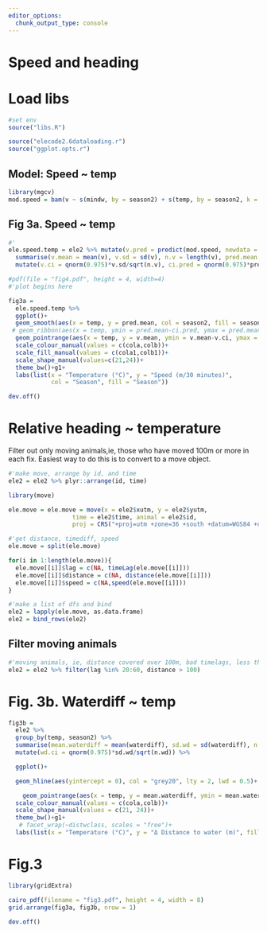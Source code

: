 ```yaml
---
editor_options:
  chunk_output_type: console
---
```


# Speed and heading

# Load libs

```r
#set env
source("libs.R")
```

```r
source("elecode2.6dataloading.r")
source("ggplot.opts.r")
```

## Model: Speed ~ temp

```r
library(mgcv)
mod.speed = bam(v ~ s(mindw, by = season2) + s(temp, by = season2, k = 4) + season2 + woody.density + s(id, bs = "re"), data = ele2)
```

## Fig 3a. Speed ~ temp

```r
#'
ele.speed.temp = ele2 %>% mutate(v.pred = predict(mod.speed, newdata = ., scale = "response", allow.new.levels = T)) %>% filter(v > 0, round(temp) %in% 15:40) %>%  group_by(season2, temp) %>%
  summarise(v.mean = mean(v), v.sd = sd(v), n.v = length(v), pred.mean = mean(v.pred, na.rm = T), pred.sd=sd(v.pred, na.rm = T), pred.n = length(v.pred)) %>%
  mutate(v.ci = qnorm(0.975)*v.sd/sqrt(n.v), ci.pred = qnorm(0.975)*pred.sd/sqrt(pred.n))
```

```r
#pdf(file = "fig4.pdf", height = 4, width=4)
#'plot begins here

fig3a = 
  ele.speed.temp %>%
  ggplot()+
  geom_smooth(aes(x = temp, y = pred.mean, col = season2, fill = season2), lty = 1, lwd = 0.5)+
 # geom_ribbon(aes(x = temp, ymin = pred.mean-ci.pred, ymax = pred.mean+ci.pred, fill = season2), alpha = 0.5)+
  geom_pointrange(aes(x = temp, y = v.mean, ymin = v.mean-v.ci, ymax = v.mean+v.ci, col = season2, shape = season2), fatten = 10, fill = "white", lty = 1, lwd = 0.2, stroke = 0.6)+
  scale_colour_manual(values = c(cola,colb))+
  scale_fill_manual(values = c(cola1,colb1))+
  scale_shape_manual(values=c(21,24))+
  theme_bw()+g1+
  labs(list(x = "Temperature (°C)", y = "Speed (m/30 minutes)",
            col = "Season", fill = "Season"))

dev.off()
```

# Relative heading ~ temperature

Filter out only moving animals,ie, those who have moved 100m or more in each fix.
Easiest way to do this is to convert to a move object.

```r
#'make move, arrange by id, and time
ele2 = ele2 %>% plyr::arrange(id, time)

library(move)

ele.move = ele.move = move(x = ele2$xutm, y = ele2$yutm, 
                  time = ele2$time, animal = ele2$id,
                  proj = CRS("+proj=utm +zone=36 +south +datum=WGS84 +units=m +no_defs"), data = ele2)
```

```r
#'get distance, timediff, speed
ele.move = split(ele.move)

for(i in 1:length(ele.move)){
  ele.move[[i]]$lag = c(NA, timeLag(ele.move[[i]]))
  ele.move[[i]]$distance = c(NA, distance(ele.move[[i]]))
  ele.move[[i]]$speed = c(NA,speed(ele.move[[i]]))
}

#'make a list of dfs and bind
ele2 = lapply(ele.move, as.data.frame)
ele2 = bind_rows(ele2)
```

## Filter moving animals

```r
#'moving animals, ie, distance covered over 100m, bad timelags, less than 10mins or over 60mins
ele2 = ele2 %>% filter(lag %in% 20:60, distance > 100)
```

# Fig. 3b. Waterdiff ~ temp

```r

fig3b = 
  ele2 %>%
  group_by(temp, season2) %>%
  summarise(mean.waterdiff = mean(waterdiff), sd.wd = sd(waterdiff), n.wd = length(waterdiff)) %>%
  mutate(wd.ci = qnorm(0.975)*sd.wd/sqrt(n.wd)) %>% 

  ggplot()+

  geom_hline(aes(yintercept = 0), col = "grey20", lty = 2, lwd = 0.5)+

    geom_pointrange(aes(x = temp, y = mean.waterdiff, ymin = mean.waterdiff-wd.ci, ymax = mean.waterdiff+wd.ci, col = season2, shape = season2), position = position_dodge(width = 0.7), fatten = 10, lty = 1, fill = "white", stroke = 0.7, lwd = 0.2)+
  scale_colour_manual(values = c(cola,colb))+
  scale_shape_manual(values = c(21, 24))+
  theme_bw()+g1+
   # facet_wrap(~distwclass, scales = "free")+
  labs(list(x = "Temperature (°C)", y = "Δ Distance to water (m)", fill = "Season", shape = "Season", colour = "Season"))#+ylim(-25,30)+xlim(15,40)

```

# Fig.3

```r

library(gridExtra)

cairo_pdf(filename = "fig3.pdf", height = 4, width = 8)
grid.arrange(fig3a, fig3b, nrow = 1)

dev.off()
```

